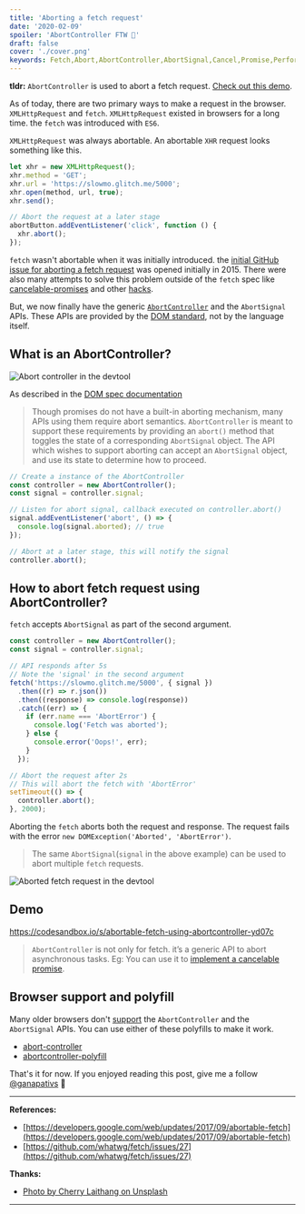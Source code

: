 ```yaml
---
title: 'Aborting a fetch request'
date: '2020-02-09'
spoiler: 'AbortController FTW 🎉'
draft: false
cover: './cover.png'
keywords: Fetch,Abort,AbortController,AbortSignal,Cancel,Promise,Performance,Cancelable
---
```



**tldr:** `AbortController` is used to abort a fetch request. [Check out this demo](#demo).

As of today, there are two primary ways to make a request in the browser. `XMLHttpRequest` and `fetch`.
`XMLHttpRequest` existed in browsers for a long time. the `fetch` was introduced with `ES6`.

`XMLHttpRequest` was always abortable. An abortable `XHR` request looks something like this.

```javascript {clipboardButton: true}
let xhr = new XMLHttpRequest();
xhr.method = 'GET';
xhr.url = 'https://slowmo.glitch.me/5000';
xhr.open(method, url, true);
xhr.send();

// Abort the request at a later stage
abortButton.addEventListener('click', function () {
  xhr.abort();
});
```

`fetch` wasn't abortable when it was initially introduced.
the [initial GitHub issue for aborting a fetch request][abort fetch issue] was opened initially in 2015.
There were also many attempts to solve this problem outside of the `fetch` spec
like [cancelable-promises][cancelable-promises-github] and other [hacks][cancelable-promise-hack].

But, we now finally have the generic [`AbortController`][abort controller MDN] and the `AbortSignal` APIs.
These APIs are provided by the [DOM standard][DOM standard], not by the language itself.

## What is an AbortController?

![Abort controller in the devtool](./abort-controller-devtool-eval.png)

As described in the [DOM spec documentation][DOM standard]

> Though promises do not have a built-in aborting mechanism, many APIs using them require
> abort semantics. `AbortController` is meant to support these requirements by providing an `abort()`
> method that toggles the state of a corresponding `AbortSignal` object. The API which wishes to
> support aborting can accept an `AbortSignal` object, and use its state to determine how to proceed.

```js {clipboardButton: true}
// Create a instance of the AbortController
const controller = new AbortController();
const signal = controller.signal;

// Listen for abort signal, callback executed on controller.abort()
signal.addEventListener('abort', () => {
  console.log(signal.aborted); // true
});

// Abort at a later stage, this will notify the signal
controller.abort();
```

## How to abort fetch request using AbortController?

`fetch` accepts `AbortSignal` as part of the second argument.

```js {clipboardButton: true}
const controller = new AbortController();
const signal = controller.signal;

// API responds after 5s
// Note the 'signal' in the second argument
fetch('https://slowmo.glitch.me/5000', { signal })
  .then((r) => r.json())
  .then((response) => console.log(response))
  .catch((err) => {
    if (err.name === 'AbortError') {
      console.log('Fetch was aborted');
    } else {
      console.error('Oops!', err);
    }
  });

// Abort the request after 2s
// This will abort the fetch with 'AbortError'
setTimeout(() => {
  controller.abort();
}, 2000);
```

Aborting the `fetch` aborts both the request and response.
The request fails with the error `new DOMException('Aborted', 'AbortError')`.

> The same `AbortSignal`(`signal` in the above example) can be used to abort multiple `fetch` requests.

![Aborted fetch request in the devtool](./fetch-devtool-cancelled.png)

## Demo

https://codesandbox.io/s/abortable-fetch-using-abortcontroller-yd07c

> `AbortController` is not only for fetch. it’s a generic API to abort asynchronous tasks.
> Eg: You can use it to [implement a cancelable promise][cancel promise].

## Browser support and polyfill

<CaniuseEmbed featureName="abortcontroller" />

Many older browsers don't [support][abortcontroller caniuse] the `AbortController` and the `AbortSignal` APIs.
You can use either of these polyfills to make it work.

- [abort-controller](https://www.npmjs.com/package/abort-controller)
- [abortcontroller-polyfill](https://www.npmjs.com/package/abortcontroller-polyfill)

That's it for now. If you enjoyed reading this post, give me a follow [@ganapativs](https://twitter.com/ganapativs) 😬

---

**References:**

- [https://developers.google.com/web/updates/2017/09/abortable-fetch](https://developers.google.com/web/updates/2017/09/abortable-fetch)
- [https://github.com/whatwg/fetch/issues/27](https://github.com/whatwg/fetch/issues/27)

**Thanks:**

- [Photo by Cherry Laithang on Unsplash](https://unsplash.com/photos/NmPpz1jA_JE)

---

[abort fetch issue]: https://github.com/whatwg/fetch/issues/27
[cancelable-promises-github]: https://github.com/tc39/proposal-cancelable-promises
[cancelable-promise-hack]: https://github.com/whatwg/fetch/issues/27#issuecomment-267483591
[cancel promise]: https://egghead.io/lessons/react-cancel-a-promise-using-abortcontroller
[DOM standard]: https://dom.spec.whatwg.org/#aborting-ongoing-activities
[abort controller MDN]: https://developer.mozilla.org/en-US/docs/Web/API/AbortController
[abortcontroller caniuse]: https://caniuse.com/#feat=abortcontroller
